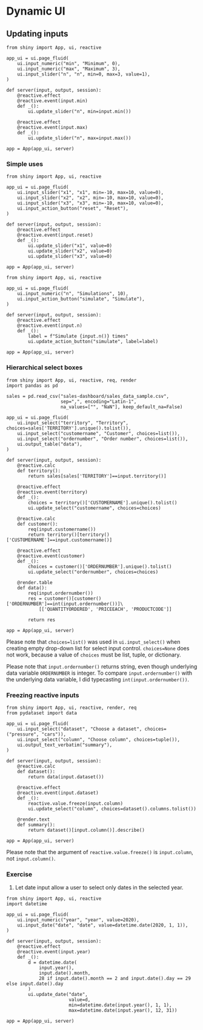 # Dynamic UI

## Updating inputs

```.python
from shiny import App, ui, reactive

app_ui = ui.page_fluid(
    ui.input_numeric("min", "Minimum", 0),
    ui.input_numeric("max", "Maximum", 3),
    ui.input_slider("n", "n", min=0, max=3, value=1),
)

def server(input, output, session):
    @reactive.effect
    @reactive.event(input.min)
    def _():
        ui.update_slider("n", min=input.min())
    
    @reactive.effect
    @reactive.event(input.max)
    def _():
        ui.update_slider("n", max=input.max())

app = App(app_ui, server)
```

### Simple uses

```.python
from shiny import App, ui, reactive

app_ui = ui.page_fluid(
    ui.input_slider("x1", "x1", min=-10, max=10, value=0),
    ui.input_slider("x2", "x2", min=-10, max=10, value=0),
    ui.input_slider("x3", "x3", min=-10, max=10, value=0),
    ui.input_action_button("reset", "Reset"),
)

def server(input, output, session):
    @reactive.effect
    @reactive.event(input.reset)
    def _():
        ui.update_slider("x1", value=0)
        ui.update_slider("x2", value=0)
        ui.update_slider("x3", value=0)

app = App(app_ui, server)
```


```.python
from shiny import App, ui, reactive

app_ui = ui.page_fluid(
    ui.input_numeric("n", "Simulations", 10),
    ui.input_action_button("simulate", "Simulate"),
)

def server(input, output, session):
    @reactive.effect
    @reactive.event(input.n)
    def _():
        label = f"Simulate {input.n()} times"
        ui.update_action_button("simulate", label=label)

app = App(app_ui, server)
```

### Hierarchical select boxes

```.python
from shiny import App, ui, reactive, req, render
import pandas as pd

sales = pd.read_csv("sales-dashboard/sales_data_sample.csv",
                    sep=",", encoding="Latin-1", 
                    na_values=["", "NaN"], keep_default_na=False)

app_ui = ui.page_fluid(
    ui.input_select("territory", "Territory", choices=sales['TERRITORY'].unique().tolist()),
    ui.input_select("customername", "Customer", choices=list()),
    ui.input_select("ordernumber", "Order number", choices=list()),
    ui.output_table("data"),
)

def server(input, output, session):
    @reactive.calc
    def territory():
        return sales[sales['TERRITORY']==input.territory()]
    
    @reactive.effect
    @reactive.event(territory)
    def _():
        choices = territory()['CUSTOMERNAME'].unique().tolist()
        ui.update_select("customername", choices=choices)

    @reactive.calc
    def customer():
        req(input.customername())
        return territory()[territory()['CUSTOMERNAME']==input.customername()]
    
    @reactive.effect
    @reactive.event(customer)
    def _():
        choices = customer()['ORDERNUMBER'].unique().tolist()
        ui.update_select("ordernumber", choices=choices)
    
    @render.table
    def data():
        req(input.ordernumber())
        res = customer()[customer()['ORDERNUMBER']==int(input.ordernumber())]\
            [['QUANTITYORDERED', 'PRICEEACH', 'PRODUCTCODE']]
        
        return res

app = App(app_ui, server)
```

:::{.callout-note}
Please note that `choices=list()` was used in `ui.input_select()` when creating empty drop-down list for select input control. `choices=None` does not work, because a value of `choices` must be list, tuple, or dictionary.
:::

:::{.callout-note}
Please note that `input.ordernumber()` returns string, even though underlying data variable `ORDERNUMBER` is integer. To compare `input.ordernumber()` with the underlying data variable, I did typecasting `int(input.ordernumber())`.
:::


### Freezing reactive inputs

```.python
from shiny import App, ui, reactive, render, req
from pydataset import data

app_ui = ui.page_fluid(
    ui.input_select("dataset", "Choose a dataset", choices=("pressure", "cars")),
    ui.input_select("column", "Choose column", choices=tuple()),
    ui.output_text_verbatim("summary"),
)

def server(input, output, session):
    @reactive.calc
    def dataset():
        return data(input.dataset())
    
    @reactive.effect
    @reactive.event(input.dataset)
    def _():
        reactive.value.freeze(input.column)
        ui.update_select("column", choices=dataset().columns.tolist())
    
    @render.text
    def summary():
        return dataset()[input.column()].describe()

app = App(app_ui, server)
```

:::{.callout-note}
Please note that the argument of `reactive.value.freeze()` is `input.column`, not `input.column()`.
:::


### Exercise

1. Let date input allow a user to select only dates in the selected year.

```.python
from shiny import App, ui, reactive
import datetime

app_ui = ui.page_fluid(
    ui.input_numeric("year", "year", value=2020),
    ui.input_date("date", "date", value=datetime.date(2020, 1, 1)),
)

def server(input, output, session):
    @reactive.effect
    @reactive.event(input.year)
    def _():
        d = datetime.date(
            input.year(),
            input.date().month,
            28 if input.date().month == 2 and input.date().day == 29 else input.date().day
        )
        ui.update_date("date", 
                       value=d,
                       min=datetime.date(input.year(), 1, 1),
                       max=datetime.date(input.year(), 12, 31))

app = App(app_ui, server)
```


